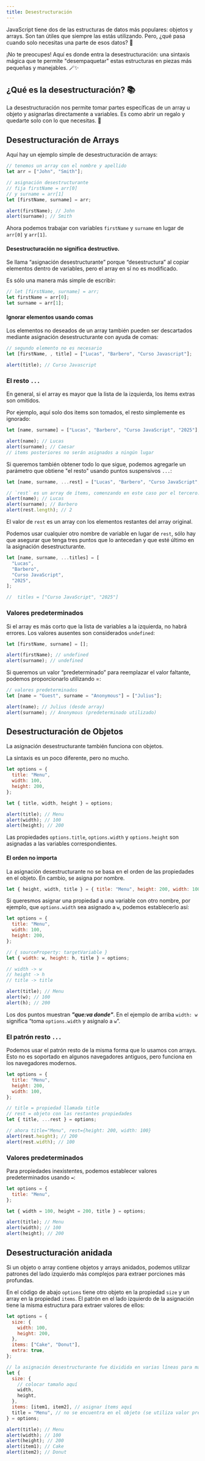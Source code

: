 ```yaml
---
title: Desestructuración
---
```


JavaScript tiene dos de las estructuras de datos más populares: objetos y arrays. Son tan útiles que siempre las estás utilizando. Pero, ¿qué pasa cuando solo necesitas una parte de esos datos? 🤔

¡No te preocupes! Aquí es donde entra la desestructuración: una sintaxis mágica que te permite "desempaquetar" estas estructuras en piezas más pequeñas y manejables. 🪄✨

## ¿Qué es la desestructuración? 📚

La desestructuración nos permite tomar partes específicas de un array u objeto y asignarlas directamente a variables. Es como abrir un regalo y quedarte solo con lo que necesitas. 🎁

## Desestructuración de Arrays

Aquí hay un ejemplo simple de desestructuración de arrays:

```js
// tenemos un array con el nombre y apellido
let arr = ["John", "Smith"];

// asignación desestructurante
// fija firstName = arr[0]
// y surname = arr[1]
let [firstName, surname] = arr;

alert(firstName); // John
alert(surname); // Smith
```

Ahora podemos trabajar con variables `firstName` y `surname` en lugar de `arr[0]` y `arr[1]`.

#### Desestructuración no significa destructivo.

Se llama “asignación desestructurante” porque “desestructura” al copiar elementos dentro de variables, pero el array en sí no es modificado.

Es sólo una manera más simple de escribir:

```js
// let [firstName, surname] = arr;
let firstName = arr[0];
let surname = arr[1];
```

#### Ignorar elementos usando comas

Los elementos no deseados de un array también pueden ser descartados mediante asignación desestructurante con ayuda de comas:

```js
// segundo elemento no es necesario
let [firstName, , title] = ["Lucas", "Barbero", "Curso Javascript"];

alert(title); // Curso Javascript
```

### El resto `...`

En general, si el array es mayor que la lista de la izquierda, los ítems extras son omitidos.

Por ejemplo, aquí solo dos items son tomados, el resto simplemente es ignorado:

```js
let [name, surname] = ["Lucas", "Barbero", "Curso JavaScript", "2025"];

alert(name); // Lucas
alert(surname); // Caesar
// items posteriores no serán asignados a ningún lugar
```

Si queremos también obtener todo lo que sigue, podemos agregarle un parámetro que obtiene "el resto" usando puntos suspensivos `...`:

```js
let [name, surname, ...rest] = ["Lucas", "Barbero", "Curso JavaScript", "2025"];

// `rest` es un array de ítems, comenzando en este caso por el tercero.
alert(name); // Lucas
alert(surname); // Barbero
alert(rest.length); // 2
```

El valor de `rest` es un array con los elementos restantes del array original.

Podemos usar cualquier otro nombre de variable en lugar de `rest`, sólo hay que asegurar que tenga tres puntos que lo antecedan y que esté último en la asignación desestructurante.

```js
let [name, surname, ...titles] = [
  "Lucas",
  "Barbero",
  "Curso JavaScript",
  "2025",
];

//  titles = ["Curso JavaScript", "2025"]
```

### Valores predeterminados

Si el array es más corto que la lista de variables a la izquierda, no habrá errores. Los valores ausentes son considerados `undefined`:

```js
let [firstName, surname] = [];

alert(firstName); // undefined
alert(surname); // undefined
```

Si queremos un valor “predeterminado” para reemplazar el valor faltante, podemos proporcionarlo utilizando =:

```js
// valores predeterminados
let [name = "Guest", surname = "Anonymous"] = ["Julius"];

alert(name); // Julius (desde array)
alert(surname); // Anonymous (predeterminado utilizado)
```

## Desestructuración de Objetos

La asignación desestructurante también funciona con objetos.

La sintaxis es un poco diferente, pero no mucho.

```js
let options = {
  title: "Menu",
  width: 100,
  height: 200,
};

let { title, width, height } = options;

alert(title); // Menu
alert(width); // 100
alert(height); // 200
```

Las propiedades `options.title`, `options.width` y `options.height` son asignadas a las variables correspondientes.

#### El orden no importa

La asignación desestructurante no se basa en el orden de las propiedades en el objeto. En cambio, se asigna por nombre.

```js
let { height, width, title } = { title: "Menu", height: 200, width: 100 };
```

Si queresmos asignar una propiedad a una variable con otro nombre, por ejemplo, que `options.width` sea asignado a `w`, podemos establecerlo así:

```js
let options = {
  title: "Menu",
  width: 100,
  height: 200,
};

// { sourceProperty: targetVariable }
let { width: w, height: h, title } = options;

// width -> w
// height -> h
// title -> title

alert(title); // Menu
alert(w); // 100
alert(h); // 200
```

Los dos puntos muestran **_"que:va donde"_**. En el ejemplo de arriba `width: w` significa “toma `options.width` y asignalo a `w`”.

### El patrón resto `...`

Podemos usar el patrón resto de la misma forma que lo usamos con arrays. Esto no es soportado en algunos navegadores antiguos, pero funciona en los navegadores modernos.

```js
let options = {
  title: "Menu",
  height: 200,
  width: 100,
};

// title = propiedad llamada title
// rest = objeto con las restantes propiedades
let { title, ...rest } = options;

// ahora title="Menu", rest={height: 200, width: 100}
alert(rest.height); // 200
alert(rest.width); // 100
```

### Valores predeterminados

Para propiedades inexistentes, podemos establecer valores predeterminados usando `=`:

```js
let options = {
  title: "Menu",
};

let { width = 100, height = 200, title } = options;

alert(title); // Menu
alert(width); // 100
alert(height); // 200
```

## Desestructuración anidada

Si un objeto o array contiene objetos y arrays anidados, podemos utilizar patrones del lado izquierdo más complejos para extraer porciones más profundas.

En el código de abajo `options` tiene otro objeto en la propiedad `size` y un array en la propiedad `items`. El patrón en el lado izquierdo de la asignación tiene la misma estructura para extraer valores de ellos:

```js
let options = {
  size: {
    width: 100,
    height: 200,
  },
  items: ["Cake", "Donut"],
  extra: true,
};

// la asignación desestructurante fue dividida en varias líneas para mayor claridad
let {
  size: {
    // colocar tamaño aquí
    width,
    height,
  },
  items: [item1, item2], // asignar ítems aquí
  title = "Menu", // no se encuentra en el objeto (se utiliza valor predeterminado)
} = options;

alert(title); // Menu
alert(width); // 100
alert(height); // 200
alert(item1); // Cake
alert(item2); // Donut
```
